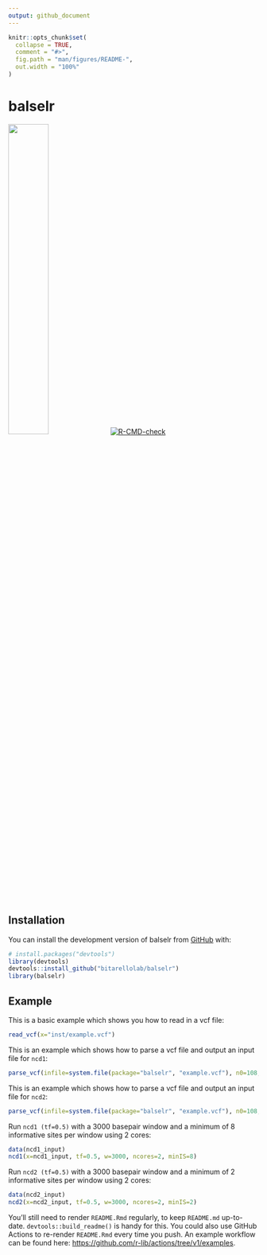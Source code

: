 ```yaml
---
output: github_document
---
```


<!-- README.md is generated from README.Rmd. Please edit that file -->

```r
knitr::opts_chunk$set(
  collapse = TRUE,
  comment = "#>",
  fig.path = "man/figures/README-",
  out.width = "100%"
)
```

# balselr


<!-- badges: start -->
![](images/balselr.png){width=40% height=40%}
[![R-CMD-check](https://github.com/bitarellolab/balselr/actions/workflows/R-CMD-check.yaml/badge.svg)](https://github.com/bitarellolab/balselr/actions/workflows/R-CMD-check.yaml)
<!-- badges: end -->

## Installation

You can install the development version of balselr from [GitHub](https://github.com/) with:

``` r
# install.packages("devtools")
library(devtools)
devtools::install_github("bitarellolab/balselr")
library(balselr)
```


## Example

This is a basic example which shows you how to read in a vcf file:

```r
read_vcf(x="inst/example.vcf")
```

This is an example which shows how to parse a vcf file and output an input file for `ncd1`:

```r
parse_vcf(infile=system.file(package="balselr", "example.vcf"), n0=108, type="ncd1")
```

This is an example which shows how to parse a vcf file and output an input file for `ncd2`:

```r
parse_vcf(infile=system.file(package="balselr", "example.vcf"), n0=108, n1=2, type="ncd2")
```


Run `ncd1 (tf=0.5)` with a 3000 basepair window and a minimum of 8 informative sites per window using 2 cores:

```r
data(ncd1_input)
ncd1(x=ncd1_input, tf=0.5, w=3000, ncores=2, minIS=8)
```


Run `ncd2 (tf=0.5)` with a 3000 basepair window and a minimum of 2 informative sites per window using 2 cores:

```r
data(ncd2_input)
ncd2(x=ncd2_input, tf=0.5, w=3000, ncores=2, minIS=2)
```
You'll still need to render `README.Rmd` regularly, to keep `README.md` up-to-date. `devtools::build_readme()` is handy for this. You could also use GitHub Actions to re-render `README.Rmd` every time you push. An example workflow can be found here: <https://github.com/r-lib/actions/tree/v1/examples>.


